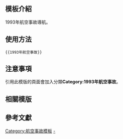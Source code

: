 <includeonly><!-- 在這裡加入模板的保護標識 --></includeonly><noinclude>{{Documentation subpage}}</noinclude>
<!-- 在本行下編輯模板說明 -->

== 模板介紹 ==

1993年航空事故導航。

==使用方法==

<pre>{{1993年航空事故}}</pre>

== 注意事項 ==

引用此模版的頁面會加入分類'''Category:1993年航空事故'''。

== 相關模版 ==

{{歷年航空事故模板}}

== 參考文獻 ==

<includeonly>
<!-- 本行下加入模板的分類 -->
[[Category:航空事故模板]]
[[Category:1993年航空事故|-]]
</includeonly>